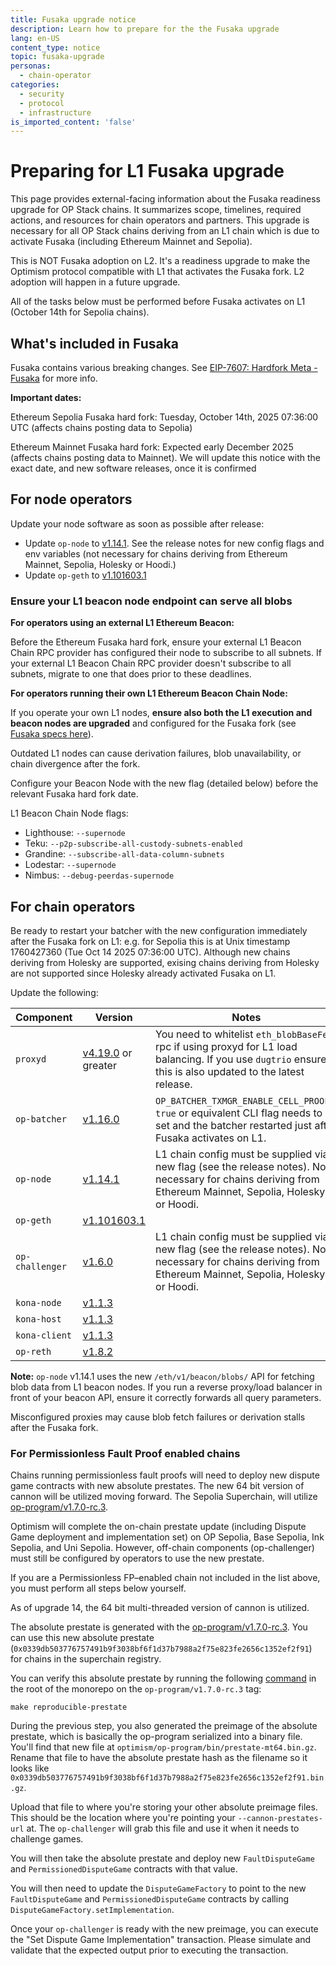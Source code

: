 ```yaml
---
title: Fusaka upgrade notice
description: Learn how to prepare for the the Fusaka upgrade
lang: en-US
content_type: notice
topic: fusaka-upgrade
personas:
  - chain-operator
categories:
  - security
  - protocol
  - infrastructure
is_imported_content: 'false'
---
```



# Preparing for L1 Fusaka upgrade

This page provides external-facing information about the Fusaka readiness upgrade for OP Stack chains. It summarizes scope, timelines, required actions, and resources for chain operators and partners. This upgrade is necessary for all OP Stack chains deriving from an L1 chain which is due to activate Fusaka (including Ethereum Mainnet and Sepolia).

This is NOT Fusaka adoption on L2. It's a readiness upgrade to make the Optimism protocol compatible with L1 that activates the Fusaka fork. L2 adoption will happen in a future upgrade.

<Info>
  All of the tasks below must be performed before Fusaka activates on L1 (October 14th for Sepolia chains).
</Info>

## What's included in Fusaka

Fusaka contains various breaking changes. See [EIP-7607: Hardfork Meta - Fusaka](https://eips.ethereum.org/EIPS/eip-7607) for more info.

**Important dates:**

Ethereum Sepolia Fusaka hard fork: Tuesday, October 14th, 2025 07:36:00 UTC (affects chains posting data to Sepolia)

Ethereum Mainnet Fusaka hard fork: Expected early December 2025 (affects chains posting data to Mainnet). We will update this notice with the exact date, and new software releases, once it is confirmed

## For node operators

Update your node software as soon as possible after release:

*   Update `op-node` to [v1.14.1](https://github.com/ethereum-optimism/optimism/releases/tag/op-node%2Fv1.14.1). See the release notes for new config flags and env variables (not necessary for chains deriving from Ethereum Mainnet, Sepolia, Holesky or Hoodi.)
*   Update `op-geth` to [v1.101603.1](https://github.com/ethereum-optimism/op-geth/releases/tag/v1.101603.1)

### Ensure your L1 beacon node endpoint can serve all blobs

**For operators using an external L1 Ethereum Beacon:**

Before the Ethereum Fusaka hard fork, ensure your external L1 Beacon Chain RPC provider has configured their node to subscribe to all subnets.
If your external L1 Beacon Chain RPC provider doesn't subscribe to all subnets, migrate to one that does prior to these deadlines.

**For operators running their own L1 Ethereum Beacon Chain Node:**

If you operate your own L1 nodes, **ensure also both the L1 execution and beacon nodes are upgraded** and configured for the Fusaka fork (see [Fusaka specs here](https://blog.ethereum.org/2025/09/26/fusaka-testnet-announcement)).

Outdated L1 nodes can cause derivation failures, blob unavailability, or chain divergence after the fork.

Configure your Beacon Node with the new flag (detailed below) before the relevant Fusaka hard fork date.

L1 Beacon Chain Node flags:

*   Lighthouse:	`--supernode`
*   Teku:	`--p2p-subscribe-all-custody-subnets-enabled`
*   Grandine:	`--subscribe-all-data-column-subnets`
*   Lodestar:	`--supernode`
*   Nimbus:	`--debug-peerdas-supernode`

## For chain operators

<Info>
Be ready to restart your batcher with the new configuration immediately after the Fusaka fork on L1: e.g. for Sepolia this is at Unix timestamp 1760427360 (Tue Oct 14 2025 07:36:00 UTC).
</Info>

<Info>
  Although new chains deriving from Holesky are supported, exising chains deriving from Holesky are not supported since Holesky already activated Fusaka on L1.
</Info>

Update the following:

| Component       | Version                                                                                               | Notes                                                                                                                                                                                          |
| --------------- | ----------------------------------------------------------------------------------------------------- | ---------------------------------------------------------------------------------------------------------------------------------------------------------------------------------------------- |
| `proxyd`        | [v4.19.0](https://github.com/ethereum-optimism/infra/releases/tag/proxyd%2Fv4.19.0) or greater        | You need to whitelist `eth_blobBaseFee` rpc if using proxyd for L1 load balancing. If you use `dugtrio` ensure this is also updated to the latest release.                                                                                                              |
| `op-batcher`    | [v1.16.0](https://github.com/ethereum-optimism/optimism/releases/tag/op-batcher%2Fv1.16.0)            | `OP_BATCHER_TXMGR_ENABLE_CELL_PROOFS`: `true` or equivalent CLI flag needs to be set and the batcher restarted just after Fusaka activates on L1.                                              |
| `op-node`       | [v1.14.1](https://github.com/ethereum-optimism/optimism/releases/tag/op-node%2Fv1.14.1)               | L1 chain config must be supplied via a new flag (see the release notes). Not necessary for chains deriving from Ethereum Mainnet, Sepolia, Holesky or Hoodi.                                            |
| `op-geth`       | [v1.101603.1](https://github.com/ethereum-optimism/op-geth/releases/tag/v1.101603.1)                  |                                                                                                                                                                                                |
| `op-challenger` | [v1.6.0](https://github.com/ethereum-optimism/optimism/releases/tag/op-challenger%2Fv1.6.0)           | L1 chain config must be supplied via a new flag (see the release notes). Not necessary for chains deriving from Ethereum Mainnet, Sepolia, Holesky or Hoodi.                                            |
| `kona-node`     | [v1.1.3](https://github.com/op-rs/kona/releases/tag/kona-node%2Fv1.1.3)                               |                                                                                                                                                                                                |
| `kona-host`     | [v1.1.3](https://github.com/op-rs/kona/releases/tag/kona-host%2Fv1.1.3)                     |                                                                                                                                                                                                |
| `kona-client`   | [v1.1.3](https://github.com/op-rs/kona/releases/tag/kona-client%2Fv1.1.3)                   |                                                                                                                                                                                                |
| `op-reth`       | [v1.8.2](https://github.com/paradigmxyz/reth/releases/tag/v1.8.2)                                     |                                                                                                                                                                                                |


**Note:** `op-node` v1.14.1 uses the new `/eth/v1/beacon/blobs/` API for fetching blob data from L1 beacon nodes. If you run a reverse proxy/load balancer in front of your beacon API, ensure it correctly forwards all query parameters. 

Misconfigured proxies may cause blob fetch failures or derivation stalls after the Fusaka fork.

### For Permissionless Fault Proof enabled chains

Chains running permissionless fault proofs will need to deploy new dispute game contracts with new absolute prestates. The new 64 bit version of cannon will be utilized moving forward. The Sepolia Superchain, will utilize [op-program/v1.7.0-rc.3](https://github.com/ethereum-optimism/optimism/tree/op-program/v1.7.0-rc.3).

<Info>
  Optimism will complete the on-chain prestate update (including Dispute Game deployment and implementation set) on OP Sepolia, Base Sepolia, Ink Sepolia, and Uni Sepolia. However, off-chain components (op-challenger) must still be configured by operators to use the new prestate.

If you are a Permissionless FP–enabled chain not included in the list above, you must perform all steps below yourself.
</Info>

<Steps>
<Step title="Verify the new absolute prestate">

<Info>
  As of upgrade 14, the 64 bit multi-threaded version of cannon is utilized.
</Info>

The absolute prestate is generated with the [op-program/v1.7.0-rc.3](https://github.com/ethereum-optimism/optimism/tree/op-program/v1.7.0-rc.3). You can use this new absolute prestate (`0x0339db503776757491b9f3038bf6f1d37b7988a2f75e823fe2656c1352ef2f91`) for chains in the superchain registry.

You can verify this absolute prestate by running the following [command](https://github.com/ethereum-optimism/optimism/blob/op-program/v1.7.0-rc.3/Makefile#L130-L132) in the root of the monorepo on the `op-program/v1.7.0-rc.3` tag:

```shell
make reproducible-prestate
```
</Step>

<Step title="Upload your new preimage file">

During the previous step, you also generated the preimage of the absolute prestate, which is basically the op-program serialized into a binary file. You'll find that new file at `optimism/op-program/bin/prestate-mt64.bin.gz`. Rename that file to have the absolute prestate hash as the filename so it looks like `0x0339db503776757491b9f3038bf6f1d37b7988a2f75e823fe2656c1352ef2f91.bin.gz`.

Upload that file to where you're storing your other absolute preimage files. This should be the location where you're pointing your `--cannon-prestates-url` at. The `op-challenger` will grab this file and use it when it needs to challenge games.
</Step>

<Step title="Deploy new dispute game contracts">

You will then take the absolute prestate and deploy new `FaultDisputeGame` and `PermissionedDisputeGame` contracts with that value.
</Step>

<Step title="Update the DisputeGameFactory">

You will then need to update the `DisputeGameFactory` to point to the new `FaultDisputeGame` and `PermissionedDisputeGame` contracts by calling `DisputeGameFactory.setImplementation`.
</Step>

<Step title="Execute the upgrade">

Once your `op-challenger` is ready with the new preimage, you can execute the "Set Dispute Game Implementation" transaction. Please simulate and validate that the expected output prior to executing the transaction.
</Step>
</Steps>
